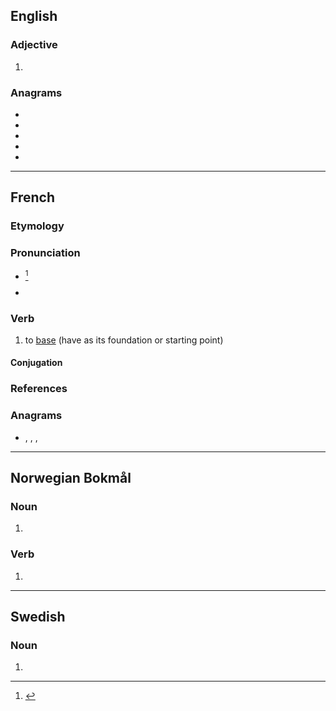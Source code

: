 {{also|Başer}}

==English==

===Adjective===
{{head|en|adjective comparative form}}

# {{en-comparative of|base}}

===Anagrams===
* {{l|en|bares}}
* {{l|en|barse}}
* {{l|en|bears}}
* {{l|en|saber}}
* {{l|en|sabre}}

----

==French==

===Etymology===
{{suffix|base|er|lang=fr}}

===Pronunciation===
* {{fr-IPA|bâser}}<ref>{{R:TLFi}}</ref>
* {{audio|Fr-baser.ogg|Audio|lang=fr}}

===Verb===
{{fr-verb}}

# to [[base]] (have as its foundation or starting point)

====Conjugation====
{{fr-conj-auto|pron=bâser}}

===References===
<references/>

===Anagrams===
* {{l|fr|brase}}, {{l|fr|brasé}}, {{l|fr|sabre}}, {{l|fr|sabré}}

----

==Norwegian Bokmål==

===Noun===
{{head|nb|noun form|g=m}}

# {{inflection of|base||indef|p|lang=nb}}

===Verb===
{{nb-verb-form}}

# {{imperative of|basere|lang=nb}}

----

==Swedish==

===Noun===
{{head|sv|noun form}}

# {{sv-noun-form-indef-pl|bas}}